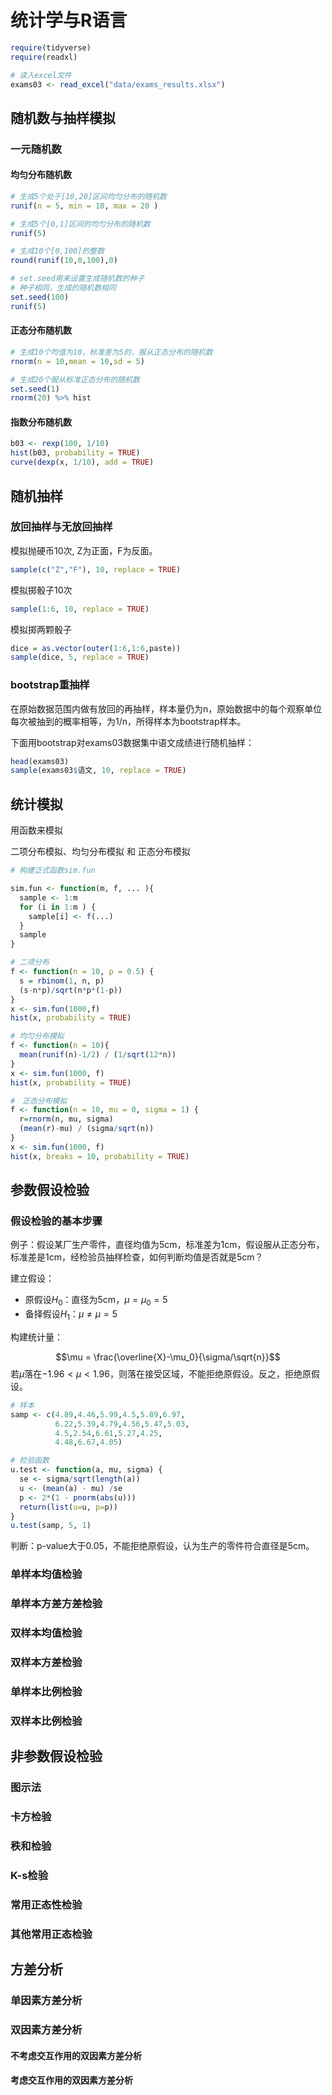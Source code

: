 # 统计学与R语言

```r
require(tidyverse)
require(readxl)

# 读入excel文件
exams03 <- read_excel("data/exams_results.xlsx")


```


## 随机数与抽样模拟

### 一元随机数


#### 均匀分布随机数

```r
# 生成5个处于[10,20]区间均匀分布的随机数
runif(n = 5, min = 10, max = 20 )

# 生成5个[0,1]区间的均匀分布的随机数
runif(5)

# 生成10个[0,100]的整数
round(runif(10,0,100),0)

# set.seed用来设置生成随机数的种子
# 种子相同，生成的随机数相同
set.seed(100)
runif(5)
```


#### 正态分布随机数

```r
# 生成10个均值为10，标准差为5的，服从正态分布的随机数
rnorm(n = 10,mean = 10,sd = 5) 

# 生成20个服从标准正态分布的随机数
set.seed(1)
rnorm(20) %>% hist

```

#### 指数分布随机数


```r
b03 <- rexp(100, 1/10)
hist(b03, probability = TRUE)
curve(dexp(x, 1/10), add = TRUE)
```
## 随机抽样

### 放回抽样与无放回抽样

模拟抛硬币10次, Z为正面，F为反面。

```r
sample(c("Z","F"), 10, replace = TRUE)
```

模拟掷骰子10次

```r
sample(1:6, 10, replace = TRUE)
```

模拟掷两颗骰子

```r
dice = as.vector(outer(1:6,1:6,paste))
sample(dice, 5, replace = TRUE)
```

### bootstrap重抽样

在原始数据范围内做有放回的再抽样，样本量仍为n，原始数据中的每个观察单位每次被抽到的概率相等，为1/n，所得样本为bootstrap样本。

下面用bootstrap对exams03数据集中语文成绩进行随机抽样：

```r
head(exams03)
sample(exams03$语文, 10, replace = TRUE)
```


## 统计模拟

用函数来模拟

二项分布模拟、均匀分布模拟 和 正态分布模拟

```r
# 构建泛式函数sim.fun

sim.fun <- function(m, f, ... ){
  sample <- 1:m
  for (i in 1:m ) {
    sample[i] <- f(...)
  }
  sample
}

# 二项分布
f <- function(n = 10, p = 0.5) {
  s = rbinom(1, n, p)
  (s-n*p)/sqrt(n*p*(1-p))
}
x <- sim.fun(1000,f)
hist(x, probability = TRUE)

# 均匀分布模拟
f <- function(n = 10){
  mean(runif(n)-1/2) / (1/sqrt(12*n))
}
x <- sim.fun(1000, f)
hist(x, probability = TRUE)

#　正态分布模拟
f <- function(n = 10, mu = 0, sigma = 1) {
  r=rnorm(n, mu, sigma)
  (mean(r)-mu) / (sigma/sqrt(n))
}
x <- sim.fun(1000, f)
hist(x, breaks = 10, probability = TRUE)
```



## 参数假设检验

### 假设检验的基本步骤

例子：假设某厂生产零件，直径均值为5cm，标准差为1cm，假设服从正态分布，标准差是1cm，经检验员抽样检查，如何判断均值是否就是5cm？

建立假设：

- 原假设$H_0$：直径为5cm，$\mu=\mu_0=5$
- 备择假设$H_1$：$\mu \neq \mu = 5$

构建统计量：

$$\mu = \frac{\overline{X}-\mu_0}{\sigma/\sqrt{n}}$$
若$\mu$落在$-1.96<\mu<1.96$，则落在接受区域，不能拒绝原假设。反之，拒绝原假设。


```r
# 样本
samp <- c(4.89,4.46,5.99,4.5,5.89,6.97,
          6.22,5.39,4.79,4.56,5.47,5.03,
          4.5,2.54,6.61,5.27,4.25,
          4.48,6.67,4.05)

# 检验函数
u.test <- function(a, mu, sigma) {
  se <- sigma/sqrt(length(a))
  u <- (mean(a) - mu) /se
  p <- 2*(1 - pnorm(abs(u)))
  return(list(u=u, p=p))
}
u.test(samp, 5, 1)
```

判断：p-value大于0.05，不能拒绝原假设，认为生产的零件符合直径是5cm。

### 单样本均值检验

### 单样本方差方差检验

### 双样本均值检验

### 双样本方差检验

### 单样本比例检验

### 双样本比例检验




## 非参数假设检验

### 图示法

### 卡方检验
### 秩和检验
### K-s检验
### 常用正态性检验
### 其他常用正态检验

## 方差分析

### 单因素方差分析
### 双因素方差分析
#### 不考虑交互作用的双因素方差分析
#### 考虑交互作用的双因素方差分析

